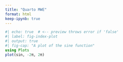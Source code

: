 ```yaml
---
title: "Quarto MWE"
format: html
keep-ipynb: true
---
```


```julia
#| echo: true  # <-- preview throws error if 'false'
#| label: fig-index-plot
#| output: true
#| fig-cap: "A plot of the sine function"
using Plots
plot(sin, -2π, 2π)
```
